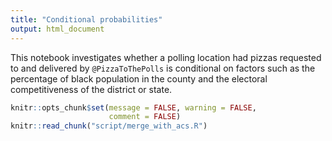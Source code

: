 ```yaml
---
title: "Conditional probabilities"
output: html_document
---
```


This notebook investigates whether a polling location had pizzas requested to and delivered by `@PizzaToThePolls` is conditional on factors such as the percentage of black population in the county and the electoral competitiveness of the district or state. 
```r
knitr::opts_chunk$set(message = FALSE, warning = FALSE, 
                      comment = FALSE)
knitr::read_chunk("script/merge_with_acs.R")
```

```r

```




```r

```

```r

```

